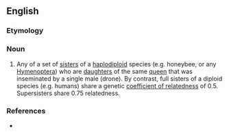 ==English==

===Etymology===
{{prefix|en|super|sister}}

===Noun===
{{en-noun}}

# {{lb|en|biology}} Any of a set of [[sister]]s of a [[haplodiploid]] species (e.g. honeybee, or any [[Hymenoptera]]) who are [[daughter]]s of the same [[queen]] that was inseminated by a single male (drone). By contrast, full sisters of a diploid species (e.g. humans) share a genetic [[w: Coefficient of relatedness|coefficient of relatedness]] of 0.5. Supersisters share 0.75 relatedness.

===References===
* {{cite-web|url=http://www.pubmedcentral.nih.gov/articlerender.fcgi?artid=1989138|title=Effects of Insemination Quantity on Honey Bee Queen Physiology|publisher=NIH PLoS ONE|accessdate=2007-11-25}}